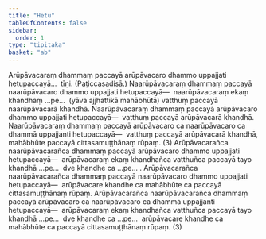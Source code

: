 ```yaml
---
title: "Hetu"
tableOfContents: false
sidebar:
  order: 1
type: "tipitaka"
basket: "ab"
---
```



<DynamicBreadcrumb />

<Division number="273">

<Paragraph number="4665">
Arūpāvacaraṃ dhammaṃ paccayā arūpāvacaro dhammo uppajjati hetupaccayā…  tīṇi. (Paṭiccasadisā.)
</Paragraph>

<Paragraph number="4666">
Naarūpāvacaraṃ dhammaṃ paccayā naarūpāvacaro dhammo uppajjati hetupaccayā—  naarūpāvacaraṃ ekaṃ khandhaṃ …pe…  (yāva ajjhattikā mahābhūtā) vatthuṃ paccayā naarūpāvacarā khandhā. Naarūpāvacaraṃ dhammaṃ paccayā arūpāvacaro dhammo uppajjati hetupaccayā—  vatthuṃ paccayā arūpāvacarā khandhā. Naarūpāvacaraṃ dhammaṃ paccayā arūpāvacaro ca naarūpāvacaro ca dhammā uppajjanti hetupaccayā—  vatthuṃ paccayā arūpāvacarā khandhā, mahābhūte paccayā cittasamuṭṭhānaṃ rūpaṃ. (3)
</Paragraph>

</Division>
<Division number="274">

<Paragraph number="4667">
Arūpāvacarañca naarūpāvacarañca dhammaṃ paccayā arūpāvacaro dhammo uppajjati hetupaccayā—  arūpāvacaraṃ ekaṃ khandhañca vatthuñca paccayā tayo khandhā …pe…  dve khandhe ca …pe… . Arūpāvacarañca naarūpāvacarañca dhammaṃ paccayā naarūpāvacaro dhammo uppajjati hetupaccayā—  arūpāvacare khandhe ca mahābhūte ca paccayā cittasamuṭṭhānaṃ rūpaṃ. Arūpāvacarañca naarūpāvacarañca dhammaṃ paccayā arūpāvacaro ca naarūpāvacaro ca dhammā uppajjanti hetupaccayā—  arūpāvacaraṃ ekaṃ khandhañca vatthuñca paccayā tayo khandhā …pe…  dve khandhe ca …pe…  arūpāvacare khandhe ca mahābhūte ca paccayā cittasamuṭṭhānaṃ rūpaṃ. (3)
</Paragraph>
</Division>